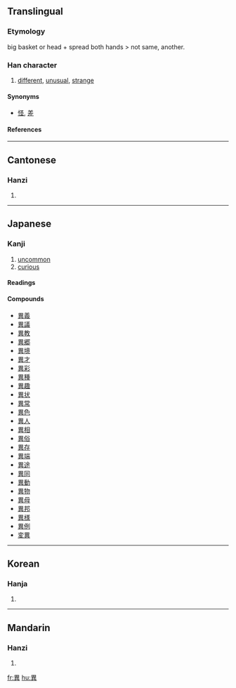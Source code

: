 {{see|异|異}}

==Translingual==
===Etymology===
big basket or head + spread both hands > not same, another.
===Han character===
{{Han char|rn=102|rad=田|as=07|sn=12|four=6080<sub>1</sub>|canj=田廿金 (WTC)}}
# [[different]], [[unusual]], [[strange]]


====Synonyms====
* [[怪]], [[差]]
====References====
{{Han ref|kx=0763.180|dkj=21866|dj=1173.050|hdz=42540.050|uh=7570|ud=30064|bh=B2A7|bd=45735}}

----
==Cantonese==
===Hanzi===
{{yue-hanzi|jyut=|y=yi6}}
# {{defn|Cantonese}}

----
==Japanese==
===Kanji===
{{ja-kanji|grade=6|rs=田07}}
# [[uncommon]]
# [[curious]]
====Readings====
{{ja-readings|on=[[い]] (i)|kun=[[こと]] (koto), [[ことなる]] (kotonaru), [[あやしい]] (ayashii)}}

====Compounds====
*[[異義]]
*[[異議]]
*[[異教]]
*[[異郷]]
*[[異境]]
*[[異才]]
*[[異彩]]
*[[異種]]
*[[異趣]]
*[[異状]]
*[[異常]]
*[[異色]]
*[[異人]]
*[[異相]]
*[[異俗]]
*[[異存]]
*[[異端]]
*[[異途]]
*[[異同]]
*[[異動]]
*[[異物]]
*[[異母]]
*[[異邦]]
*[[異様]]
*[[異例]]
*[[変異]]

----

==Korean==
===Hanja===
{{ko-hanja|hangeul=이|eumhun=|rv=i|mr=i|y=i}}
# {{defn|Korean}}

----
==Mandarin==
===Hanzi===
{{cmn-hanzi|sim=异|pin=[[yì]] ([[yi4]])|wg=i<sup>4</sup>}}
# {{defn|Mandarin}}

[[fr:異]]
[[hu:異]]